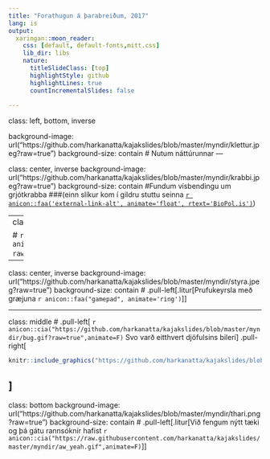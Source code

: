 ```yaml
---
title: "Forathugun á þarabreiðum, 2017"
lang: is
output:
  xaringan::moon_reader:
    css: [default, default-fonts,mitt.css]
    lib_dir: libs
    nature:
      titleSlideClass: [top]
      highlightStyle: github
      highlightLines: true
      countIncrementalSlides: false
      
---
```

class: left, bottom, inverse

background-image: url("https://github.com/harkanatta/kajakslides/blob/master/myndir/klettur.jpeg?raw=true")
background-size: contain
# Nutum náttúrunnar 
---

class: center, inverse
background-image: url("https://github.com/harkanatta/kajakslides/blob/master/myndir/krabbi.jpeg?raw=true")
background-size: contain
#Fundum vísbendingu um grjótkrabba 
###(einn slíkur kom í gildru stuttu seinna [`r anicon::faa('external-link-alt', animate='float', rtext='BioPol.is')`](https://biopol.is/frettir/grj%C3%B3tkrabbi_%C3%A1_skagastr%C3%B6nd))

---
class: center 

# `r anicon::cia("https://github.com/harkanatta/kajakslides/blob/master/myndir/carlton.gif?raw=true",animate=F)`.litur[Tækið barst um haustið]
```r
knitr::include_graphics("https://github.com/harkanatta/kajakslides/blob/master/myndir/taekid.jpeg?raw=true")
```
---


class: center, inverse
background-image: url("https://github.com/harkanatta/kajakslides/blob/master/myndir/styra.jpeg?raw=true")
background-size: contain
# .pull-left[.litur[Prufukeyrsla með græjuna `r anicon::faa("gamepad", animate='ring')`]]

---

class: middle 
# .pull-left[ `r anicon::cia("https://github.com/harkanatta/kajakslides/blob/master/myndir/bug.gif?raw=true",animate=F)` Svo varð eitthvert djöfulsins bilerí]
.pull-right[
```r
knitr::include_graphics("https://github.com/harkanatta/kajakslides/blob/master/myndir/bileri.png?raw=true")
```
]
---

class: bottom
background-image: url("https://github.com/harkanatta/kajakslides/blob/master/myndir/thari.png?raw=true")
background-size: contain
# .pull-left[.litur[Við fengum nýtt tæki og þá gátu rannsóknir hafist `r anicon::cia("https://raw.githubusercontent.com/harkanatta/kajakslides/master/myndir/aw_yeah.gif",animate=F)`]]

